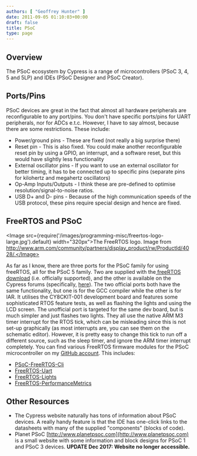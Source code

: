 ```yaml
---
authors: [ "Geoffrey Hunter" ]
date: 2011-09-05 01:10:03+00:00
draft: false
title: PSoC
type: page
---
```


## Overview

The PSoC ecosystem by Cypress is a range of microcontrollers (PSoC 3, 4, 5 and 5LP) and IDEs (PSoC Designer and PSoC Creator).

## Ports/Pins

PSoC devices are great in the fact that almost all hardware peripherals are reconfigurable to any port/pins. You don't have specific ports/pins for UART peripherals, nor for ADCs e.t.c. However, I have to say almost, because there are some restrictions. These include:

* Power/ground pins - These are fixed (not really a big surprise there)
* Reset pin - This is also fixed. You could make another reconfigurable reset pin by using a GPIO, an interrupt, and a software reset, but this would have slightly less functionality
* External oscillator pins - If you want to use an external oscillator for better timing, it has to be connected up to specific pins (separate pins for kilohertz and megahertz  oscillators)
* Op-Amp Inputs/Outputs - I think these are pre-defined to optimise resolution/signal-to-noise ratios.
* USB D+ and D- pins - Because of the high communication speeds of the USB protocol, these pins require special design and hence are fixed.

## FreeRTOS and PSoC

<Image src={require('/images/programming-misc/freertos-logo-large.jpg').default} width="320px">The FreeRTOS logo. Image from http://www.arm.com/community/partners/display_product/rw/ProductId/4028/.</Image>

As far as I know, there are three ports for the PSoC family for using freeRTOS, all for the PSoC 5 family. Two are supplied with the[ freeRTOS download](http://www.freertos.org/) (i.e. officially supported), and the other is available on the Cypress forums (specifically, [here](http://www.freertos.org/index.html?http://interactive.freertos.org/entries/211156-cypress-cy8c55xx-family-demo-project)). The two official ports both have the same functionality, but one is for the GCC compiler while the other is for IAR. It utilises the CY8CKIT-001 development board and features some sophisticated RTOS feature tests, as well as flashing the lights and using the LCD screen. The unofficial port is targeted for the same dev board, but is much simpler and just flashes two lights. They all use the native ARM M3 timer interrupt for the RTOS tick, which can be misleading since this is not set-up graphically (as most interrupts are, you can see them on the schematic editor). However, it is pretty easy to change this tick to run off a different source, such as the sleep timer, and ignore the ARM timer interrupt completely. You can find various FreeRTOS firmware modules for the PSoC microcontroller on my [GitHub account](https://github.com/gbmhunter). This includes:

* [PSoC-FreeRTOS-Cli](https://github.com/gbmhunter/C-FreeRTOS-PSoC-Cli)
* [FreeRTOS-Uart](https://github.com/gbmhunter/C-FreeRTOS-Uart)
* [FreeRTOS-Lights](https://github.com/gbmhunter/C-FreeRTOS-Lights)
* [FreeRTOS-PerformanceMetrics](https://github.com/gbmhunter/C-FreeRTOS-PerformanceMetrics)

## Other Resources

* The Cypress website naturally has tons of information about PSoC devices. A really handy feature is that the IDE has one-click links to the datasheets with many of the supplied "components" (blocks of code).
* Planet PSoC [http://www.planetpsoc.com](http://www.planetpsoc.com) is a small website with some information and block designs for PSoC 1 and PSoC 3 devices. **UPDATE Dec 2017: Website no longer accessible.**

